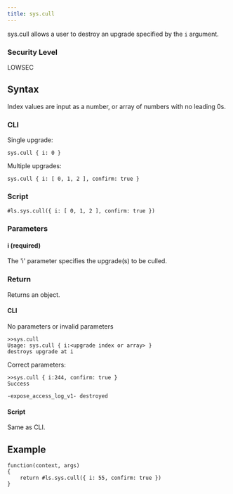```yaml
---
title: sys.cull
---
```


sys.cull allows a user to destroy an upgrade specified by the `i` argument.

### Security Level

LOWSEC

## Syntax

Index values are input as a number, or array of numbers with no leading 0s.

### CLI

Single upgrade:

```
sys.cull { i: 0 }
```

Multiple upgrades:

```
sys.cull { i: [ 0, 1, 2 ], confirm: true }
```

### Script

```
#ls.sys.cull({ i: [ 0, 1, 2 ], confirm: true })
```

### Parameters

#### i (required)

The 'i' parameter specifies the upgrade(s) to be culled.

### Return

Returns an object.

#### CLI

No parameters or invalid parameters

```
>>sys.cull
Usage: sys.cull { i:<upgrade index or array> }
destroys upgrade at i
```

Correct parameters:

```
>>sys.cull { i:244, confirm: true }
Success

-expose_access_log_v1- destroyed
```

#### Script

Same as CLI.

## Example

```
function(context, args)
{
	return #ls.sys.cull({ i: 55, confirm: true })
}
```
